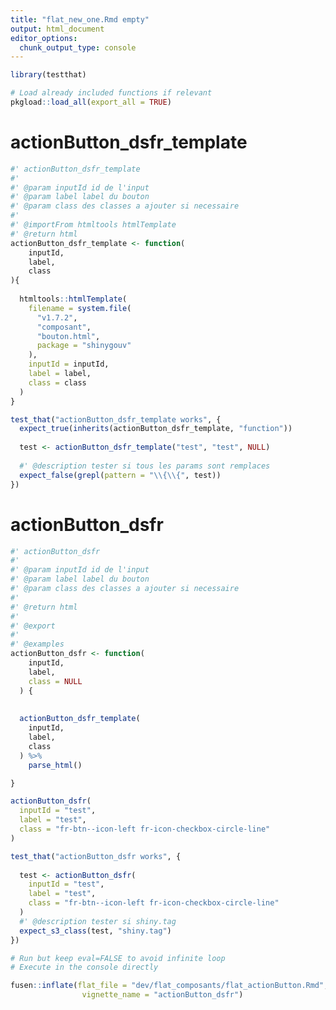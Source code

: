 ```yaml
---
title: "flat_new_one.Rmd empty"
output: html_document
editor_options: 
  chunk_output_type: console
---
```



```r
library(testthat)
```

```r
# Load already included functions if relevant
pkgload::load_all(export_all = TRUE)
```

# actionButton_dsfr_template
    
```r
#' actionButton_dsfr_template
#' 
#' @param inputId id de l'input
#' @param label label du bouton
#' @param class des classes a ajouter si necessaire
#'
#' @importFrom htmltools htmlTemplate
#' @return html
actionButton_dsfr_template <- function(
    inputId,
    label,
    class
){
  
  htmltools::htmlTemplate(
    filename = system.file(
      "v1.7.2",
      "composant", 
      "bouton.html",
      package = "shinygouv"
    ),
    inputId = inputId,
    label = label,
    class = class
  )
}

```
  
  
```r
test_that("actionButton_dsfr_template works", {
  expect_true(inherits(actionButton_dsfr_template, "function")) 
  
  test <- actionButton_dsfr_template("test", "test", NULL)
  
  #' @description tester si tous les params sont remplaces
  expect_false(grepl(pattern = "\\{\\{", test))
})
```
  

# actionButton_dsfr

```r
#' actionButton_dsfr
#' 
#' @param inputId id de l'input
#' @param label label du bouton
#' @param class des classes a ajouter si necessaire
#' 
#' @return html
#' 
#' @export
#'
#' @examples
actionButton_dsfr <- function(
    inputId,
    label,
    class = NULL
  ) {
  
  
  actionButton_dsfr_template(
    inputId,
    label,
    class
  ) %>%
    parse_html()

}
```

```r
actionButton_dsfr(
  inputId = "test",
  label = "test",
  class = "fr-btn--icon-left fr-icon-checkbox-circle-line"
)
```

```r
test_that("actionButton_dsfr works", {
  
  test <- actionButton_dsfr(
    inputId = "test",
    label = "test",
    class = "fr-btn--icon-left fr-icon-checkbox-circle-line"
  )
  #' @description tester si shiny.tag
  expect_s3_class(test, "shiny.tag")
})
```


```r
# Run but keep eval=FALSE to avoid infinite loop
# Execute in the console directly

fusen::inflate(flat_file = "dev/flat_composants/flat_actionButton.Rmd", 
                vignette_name = "actionButton_dsfr")
```

